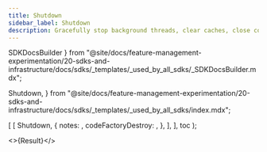 ```yaml
---
title: Shutdown
sidebar_label: Shutdown
description: Gracefully stop background threads, clear caches, close connections, and flush data.
---
```


  SDKDocsBuilder
} from "@site/docs/feature-management-experimentation/20-sdks-and-infrastructure/docs/sdks/_templates/_used_by_all_sdks/_SDKDocsBuilder.mdx";

  Shutdown,
} from "@site/docs/feature-management-experimentation/20-sdks-and-infrastructure/docs/sdks/_templates/_used_by_all_sdks/index.mdx";



  [
    [
      Shutdown,
      {
        notes:              <NotesDestroy />,
        codeFactoryDestroy: <FactoryDestroy />,
      },
    ],
  ],
  toc
);

<>{Result}</>